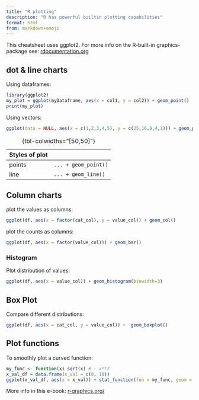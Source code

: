 ---
title: "R plotting"
description: "R has powerful builtin plotting capabilities"
format: html
from: markdown+emoji
---

This cheatsheet uses ggplot2. 
For more info on the R-built-in graphics-package see: [rdocumentation.org](https://www.rdocumentation.org/packages/graphics/versions/3.6.2)

## dot & line charts

Using dataframes:

```R
library(ggplot2)
my_plot = ggplot(myDataframe, aes(x = col1, y = col2)) + geom_point()
print(my_plot)
```

Using vectors:

```R
ggplot(data = NULL, aes(x = c(1,2,3,4,5), y = c(25,16,9,4,1))) + geom_point()
```

Styles of plot | 
----------------|-----
points          | `... + geom_point()`
line            | `... + geom_line()`

:  {tbl-colwidths="[50,50]"}


## Column charts

plot the values as columns:
```R
ggplot(df, aes(x = factor(cat_col), y = value_col)) + geom_col()
```

plot the counts as columns: 
```R
ggplot(df, aes(x = factor(value_col))) + geom_bar()
```

### Histogram

Plot distribution of values:
```R
ggplot(df, aes(x = value_col)) + geom_histogram(binwidth=3)
```

## Box Plot

Compare different distributions:
```R
ggplot(df, aes(x = cat_col, y = value_col)) +  geom_boxplot()
```

## Plot functions

To smoothly plot a curved function: 
```R 
my_func <- function(x) sqrt(x) # - x**2
x_val_df = data.frame(x_val = c(0, 10))
ggplot(x_val_df, aes(x = x_val)) + stat_function(fun = my_func, geom = "line")
```

More info in this e-book: [r-graphics.org/](https://r-graphics.org/)